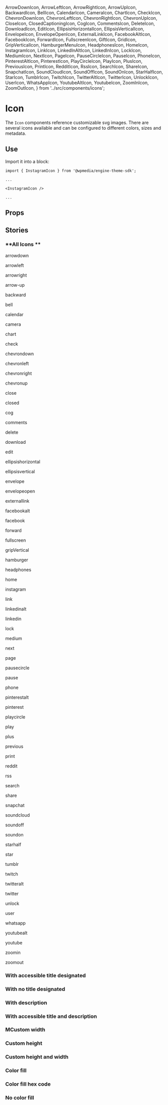   ArrowDownIcon,
  ArrowLeftIcon,
  ArrowRightIcon,
  ArrowUpIcon,
  BackwardIcon,
  BellIcon,
  CalendarIcon,
  CameraIcon,
  ChartIcon,
  CheckIcon,
  ChevronDownIcon,
  ChevronLeftIcon,
  ChevronRightIcon,
  ChevronUpIcon,
  CloseIcon,
  ClosedCaptioningIcon,
  CogIcon,
  CommentsIcon,
  DeleteIcon,
  DownloadIcon,
  EditIcon,
  EllipsisHorizontalIcon,
  EllipsisVerticalIcon,
  EnvelopeIcon,
  EnvelopeOpenIcon,
  ExternalLinkIcon,
  FacebookAltIcon,
  FacebookIcon,
  ForwardIcon,
  FullscreenIcon,
  GiftIcon,
  GridIcon,
  GripVerticalIcon,
  HamburgerMenuIcon,
  HeadphonesIcon,
  HomeIcon,
  InstagramIcon,
  LinkIcon,
  LinkedInAltIcon,
  LinkedInIcon,
  LockIcon,
  MediumIcon,
  NextIcon,
  PageIcon,
  PauseCircleIcon,
  PauseIcon,
  PhoneIcon,
  PinterestAltIcon,
  PinterestIcon,
  PlayCircleIcon,
  PlayIcon,
  PlusIcon,
  PreviousIcon,
  PrintIcon,
  RedditIcon,
  RssIcon,
  SearchIcon,
  ShareIcon,
  SnapchatIcon,
  SoundCloudIcon,
  SoundOffIcon,
  SoundOnIcon,
  StarHalfIcon,
  StarIcon,
  TumblrIcon,
  TwitchIcon,
  TwitterAltIcon,
  TwitterIcon,
  UnlockIcon,
  UserIcon,
  WhatsAppIcon,
  YoutubeAltIcon,
  YoutubeIcon,
  ZoomInIcon,
  ZoomOutIcon,
} from '../src/components/icons';

<Meta title="Icon" component={Icon} />

# Icon

The `Icon` components reference customizable svg images. There are several icons available and can be configured to different colors, sizes and metadata.

## Use

Import it into a block: 

```
import { InstagramIcon } from '@wpmedia/engine-theme-sdk';

...

<InstagramIcon />

...

```



## Props
<Props of={Icon} />

## Stories

<Story name="Basic" />

### **All Icons **
<Preview>
    <Story name="All icons">
        <List>
            <Item>
                <ArrowDownIcon />
                <p>arrowdown</p>
            </Item>
            <Item>
                <ArrowLeftIcon />
                <p>arrowleft</p>
            </Item>
            <Item>
                <ArrowRightIcon />
                <p>arrowright</p>
            </Item>
            <Item>
                <ArrowUpIcon />
                <p>arrow-up</p>
            </Item>
            <Item>
                <BackwardIcon />
                <p>backward</p>
            </Item>
            <Item>
                <BellIcon />
                <p>bell</p>
            </Item>
            <Item>
                <CalendarIcon />
                <p>calendar</p>
            </Item>
            <Item>
                <CameraIcon />
                <p>camera</p>
            </Item>
            <Item>
                <ChartIcon />
                <p>chart</p>
            </Item>
            <Item>
                <CheckIcon />
                <p>check</p>
            </Item>
            <Item>
                <ChevronDownIcon />
                <p>chevrondown</p>
            </Item>
            <Item>
                <ChevronLeftIcon />
                <p>chevronleft</p>
            </Item>
            <Item>
                <ChevronRightIcon />
                <p>chevronright</p>
            </Item>
            <Item>
                <ChevronUpIcon />
                <p>chevronup</p>
            </Item>
            <Item>
                <CloseIcon />
                <p>close</p>
            </Item>
            <Item>
                <ClosedCaptioningIcon />
                <p>closed</p>
            </Item>
            <Item>
                <CogIcon />
                <p>cog</p>
            </Item>
            <Item>
                <CommentsIcon />
                <p>comments</p>
            </Item>
            <Item>
                <DeleteIcon />
                <p>delete</p>
            </Item>
            <Item>
                <DownloadIcon />
                <p>download</p>
            </Item>
            <Item>
                <EditIcon />
                <p>edit</p>
            </Item>
            <Item>
                <EllipsisHorizontalIcon />
                <p>ellipsishorizontal</p>
            </Item>
            <Item>
                <EllipsisVerticalIcon />
                <p>ellipsisvertical</p>
            </Item>
            <Item>
                <EnvelopeIcon />
                <p>envelope</p>
            </Item>
            <Item>
                <EnvelopeOpenIcon />
                <p>envelopeopen</p>
            </Item>
            <Item>
                <ExternalLinkIcon />
                <p>externallink</p>
            </Item>
            <Item>
                <FacebookAltIcon />
                <p>facebookalt</p>
            </Item>
            <Item>
                <FacebookIcon />
                <p>facebook</p>
            </Item>
            <Item>
                <ForwardIcon />
                <p>forward</p>
            </Item>
            <Item>
                <FullscreenIcon />
                <p>fullscreen</p>
            </Item>
            <Item>
                <GripVerticalIcon />
                <p>gripVertical</p>
            </Item>
            <Item>
                <HamburgerMenuIcon />
                <p>hamburger</p>
            </Item>
            <Item>
                <HeadphonesIcon />
                <p>headphones</p>
            </Item>
            <Item>
                <HomeIcon />
                <p>home</p>
            </Item>
            <Item>
                <InstagramIcon />
                <p>instagram</p>
            </Item>
            <Item>
                <LinkIcon />
                <p>link</p>
            </Item>
            <Item>
                <LinkedInAltIcon />
                <p>linkedinalt</p>
            </Item>
            <Item>
                <LinkedInIcon />
                <p>linkedin</p>
            </Item>
            <Item>
                <LockIcon />
                <p>lock</p>
            </Item>
            <Item>
                <MediumIcon />
                <p>medium</p>
            </Item>
            <Item>
                <NextIcon />
                <p>next</p>
            </Item>
            <Item>
                <PageIcon />
                <p>page</p>
            </Item>
            <Item>
                <PauseCircleIcon />
                <p>pausecircle</p>
            </Item>
            <Item>
                <PauseIcon />
                <p>pause</p>
            </Item>
            <Item>
                <PhoneIcon />
                <p>phone</p>
            </Item>
            <Item>
                <PinterestAltIcon />
                <p>pinterestalt</p>
            </Item>
            <Item>
                <PinterestIcon />
                <p>pinterest</p>
            </Item>
            <Item>
                <PlayCircleIcon />
                <p>playcircle</p>
            </Item>
            <Item>
                <PlayIcon />
                <p>play</p>
            </Item>
            <Item>
                <PlusIcon />
                <p>plus</p>
            </Item>
            <Item>
                <PreviousIcon />
                <p>previous</p>
            </Item>
            <Item>
                <PrintIcon />
                <p>print</p>
            </Item>
             <Item>
                <RedditIcon />
                <p>reddit</p>
            </Item>
            <Item>
                <RssIcon />
                <p>rss</p>
            </Item>
            <Item>
                <SearchIcon />
                <p>search</p>
            </Item>
            <Item>
                <ShareIcon />
                <p>share</p>
            </Item>
             <Item>
                <SnapchatIcon />
                <p>snapchat</p>
            </Item>
            <Item>
                <SoundCloudIcon />
                <p>soundcloud</p>
            </Item>
            <Item>
                <SoundOffIcon />
                <p>soundoff</p>
            </Item>
            <Item>
                <SoundOnIcon />
                <p>soundon</p>
            </Item>
             <Item>
                <StarHalfIcon />
                <p>starhalf</p>
            </Item>
            <Item>
                <StarIcon />
                <p>star</p>
            </Item>
            <Item>
                <TumblrIcon />
                <p>tumblr</p>
            </Item>
            <Item>
                <TwitchIcon />
                <p>twitch</p>
            </Item>
             <Item>
                <TwitterAltIcon />
                <p>twitteralt</p>
            </Item>
            <Item>
                <TwitterIcon />
                <p>twitter</p>
            </Item>
            <Item>
                <UnlockIcon />
                <p>unlock</p>
            </Item>
            <Item>
                <UserIcon />
                <p>user</p>
            </Item>
            <Item>
                <WhatsAppIcon />
                <p>whatsapp</p>
            </Item>
            <Item>
                <YoutubeAltIcon />
                <p>youtubealt</p>
            </Item>
            <Item>
                <YoutubeIcon />
                <p>youtube</p>
            </Item>
            <Item>
                <ZoomInIcon />
                <p>zoomin</p>
            </Item>
            <Item>
                <ZoomOutIcon />
                <p>zoomout</p>
            </Item>
        </List>
    </Story>
</Preview>

### **With accessible title designated**
<Preview>
    <Story name="With accessible title designated">
        <SoundCloudIcon title="SoundCloud music service logo" />
    </Story>
</Preview>

### **With no title designated**
<Preview>
    <Story name="With no title designated">
        <SoundCloudIcon />
    </Story>
</Preview>

### **With description**
<Preview>
    <Story name="With description">
        <SoundCloudIcon description="Service is a great place to find indie artists and free downloads" />
    </Story>
</Preview>

### **With accessible title and description**
<Preview>
    <Story name="With accessible title and description">
        <SoundCloudIcon title="SoundCloud music service logo" description="Service is a great place to find indie artists and free downloads" />
    </Story>
</Preview>

### **MCustom width**
<Preview>
    <Story name="Custom width">
        <SoundCloudIcon width={100} />
    </Story>
</Preview>

### **Custom height**
<Preview>
    <Story name="Custom height">
        <SoundCloudIcon height={100} />
    </Story>
</Preview>

### **Custom height and width**
<Preview>
    <Story name="Custom height and width">
        <SoundCloudIcon height={100} width={100} />
    </Story>
</Preview>

### **Color fill**
<Preview>
    <Story name="Color fill">
        <SoundCloudIcon fill="red" />
    </Story>
</Preview>

### **Color fill hex code**
<Preview>
    <Story name="Color fill hex code">
        <SoundCloudIcon fill="#ffd1dc" />
    </Story>
</Preview>

### **No color fill**
<Preview>
    <Story name="No color fill">
        <SoundCloudIcon fill="none" />
    </Story>
</Preview>
